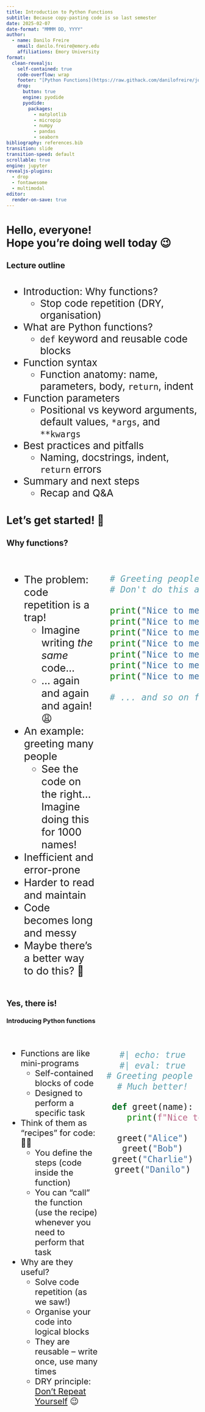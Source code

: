 ```yaml
---
title: Introduction to Python Functions
subtitle: Because copy-pasting code is so last semester
date: 2025-02-07
date-format: "MMMM DD, YYYY"
author:
  - name: Danilo Freire
    email: danilo.freire@emory.edu
    affiliations: Emory University
format:
  clean-revealjs:
    self-contained: true
    code-overflow: wrap
    footer: "[Python Functions](https://raw.githack.com/danilofreire/job-talk-emory/main/lecture.html)"
    drop:
      button: true
      engine: pyodide
      pyodide:
        packages:
          - matplotlib
          - micropip
          - numpy
          - pandas
          - seaborn
bibliography: references.bib
transition: slide
transition-speed: default
scrollable: true
engine: jupyter
revealjs-plugins:
  - drop
  - fontawesome
  - multimodal
editor:
  render-on-save: true
---
```


# Hello, everyone! <br> Hope you're doing well today 😉 {background-color="#2d4563"}

## Lecture outline

:::{style="margin-top: 40px; font-size: 26px;"}
- [Introduction: Why functions?]{.alert}
  - Stop code repetition (DRY, organisation)

- [What are Python functions?]{.alert}
  - `def` keyword and reusable code blocks

- [Function syntax]{.alert}
  - Function anatomy: name, parameters, body, `return`, indent

- [Function parameters]{.alert}
  - Positional vs keyword arguments, default values, `*args`, and `**kwargs`

- [Best practices and pitfalls]{.alert}
  - Naming, docstrings, indent, `return` errors

- [Summary and next steps]{.alert}
  - Recap and Q\&A
:::

# Let's get started! 🚀 {background-color="#2d4563"}

## Why functions?

:::{style="margin-top: 40px; font-size: 27px;"}
:::{.columns}
:::{.column width="50%"}
- The problem: [code repetition]{.alert} is a trap!
  - Imagine writing _the same_ code...
  - ... again and again and again! 😩

- An example: greeting many people
  -  See the code on the right...  Imagine doing this for 1000 names!
-  Inefficient and [error-prone]{.alert}
-  Harder to read and [maintain]{.alert}
-  Code becomes long and [messy]{.alert}
- [Maybe there's a better way to do this?]{.alert} 🤔
:::

:::{.column width="50%"}
:::{style="text-align: center; margin-top: 20px;"}
```python
# Greeting people (without functions)
# Don't do this at home!

print("Nice to meet you, Alice!")
print("Nice to meet you, Bob!")
print("Nice to meet you, Charlie!")
print("Nice to meet you, Danilo!")
print("Nice to meet you, Emily!")
print("Nice to meet you, Frank!")
print("Nice to meet you, George!")

# ... and so on for 1000 names...
```
:::
:::
:::
:::

## Yes, there is!
### Introducing Python functions

:::{style="margin-top: 40px"}
:::{.columns}
:::{.column width="50%"}
:::{style="font-size: 22px;"}
- Functions are like [mini-programs]{.alert}
  - Self-contained blocks of code
  - Designed to perform a [specific task]{.alert}

- Think of them as ["recipes" for code:]{.alert} 🧑‍🍳
    -  You define the steps (code inside the function)
    -  You can "call" the function (use the recipe) whenever you need to perform that task

- Why are they useful?
    -  [Solve code repetition]{.alert} (as we saw!)
    -  [Organise your code]{.alert} into logical blocks
    -  They are [reusable]{.alert} -- write once, use many times
    - [DRY principle]{.alert}: [Don't Repeat Yourself](https://en.wikipedia.org/wiki/Don%27t_repeat_yourself) 😉
:::
:::

:::{.column width="50%"}
:::{style="text-align: center; margin-top: 20px; font-size: 26px;"}
```python
#| echo: true
#| eval: true
# Greeting people (with functions)
# Much better!

def greet(name):
    print(f"Nice to meet you, {name}!")

greet("Alice")
greet("Bob")
greet("Charlie")
greet("Danilo")
```
:::
:::
:::
:::
